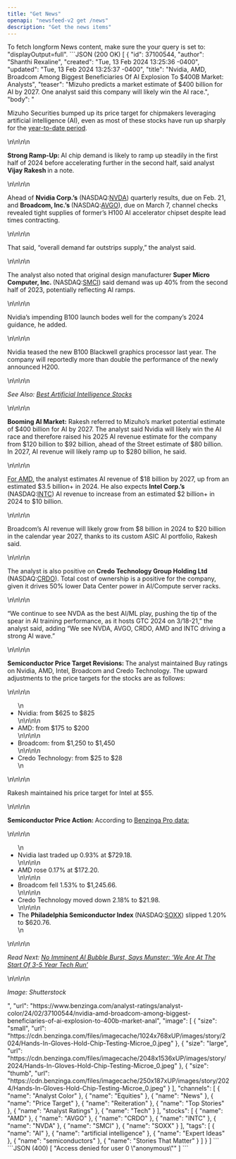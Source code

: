 ```yaml
---
title: "Get News"
openapi: "newsfeed-v2 get /news"
description: "Get the news items"
---
```

<Info>
To fetch longform News content, make sure the your query is set to: "displayOutput=full".
</Info>

<ResponseExample>
```JSON (200 OK)
[
  {
    "id": 37100544,
    "author": "Shanthi Rexaline",
    "created": "Tue, 13 Feb 2024 13:25:36 -0400",
    "updated": "Tue, 13 Feb 2024 13:25:37 -0400",
    "title": "Nvidia, AMD, Broadcom Among Biggest Beneficiaries Of AI Explosion To $400B Market: Analysts",
    "teaser": "Mizuho predicts a market estimate of $400 billion for AI by 2027. One analyst said this company will likely win the AI race.",
    "body": "<p>Mizuho Securities bumped up its price target for chipmakers leveraging artificial intelligence (AI), even as most of these stocks have run up sharply for the <a href=\"https://www.benzinga.com/news/24/02/37066704/nvidias-push-for-ai-advances-promises-lower-costs-challenges-7t-chip-initiative\">year-to-date period</a>.</p>\n\n\n\n<p><strong>Strong Ramp-Up: </strong>AI chip demand is likely to ramp up steadily in the first half of 2024 before accelerating further in the second half, said analyst <strong>Vijay Rakesh </strong>in a note. </p>\n\n\n\n<p>Ahead of <strong>Nvidia Corp.&#8217;s</strong> (NASDAQ:<a class=\"ticker\" href=\"https://www.benzinga.com/stock/NVDA#NASDAQ\">NVDA</a>) quarterly results, due on Feb. 21, and <strong>Broadcom, Inc.&#8217;s </strong>(NASDAQ:<a class=\"ticker\" href=\"https://www.benzinga.com/stock/AVGO#NASDAQ\">AVGO</a>), due on March 7, channel checks revealed tight supplies of former&#8217;s H100 AI accelerator chipset despite lead times contracting. </p>\n\n\n\n<p>That said, &#8220;overall demand far outstrips supply,&#8221; the analyst said.</p>\n\n\n\n<p>The analyst also noted that original design manufacturer <strong>Super Micro Computer, Inc. </strong>(NASDAQ:<a class=\"ticker\" href=\"https://www.benzinga.com/stock/SMCI#NASDAQ\">SMCI</a>) said demand was up 40% from the second half of 2023, potentially reflecting AI ramps. </p>\n\n\n\n<p>Nvidia&#8217;s impending B100 launch bodes well for the company&#8217;s 2024 guidance, he added.</p>\n\n\n\n<p>Nvidia teased the new B100 Blackwell graphics processor last year. The company will reportedly more than double the performance of the newly announced H200.</p>\n\n\n\n<p><em>See Also: <a href=\"https://www.benzinga.com/money/best-artificial-intelligence-stocks\">Best Artificial Intelligence Stocks</a></em></p>\n\n\n\n<p><strong>Booming AI Market:</strong> Rakesh referred to Mizuho&#8217;s market potential estimate of $400 billion for AI by 2027. The analyst said Nvidia will likely win the AI race and therefore raised his 2025 AI revenue estimate for the company from $120 billion to $92 billion, ahead of the Street estimate of $80 billion. In 2027, AI revenue will likely ramp up to $280 billion, he said.</p>\n\n\n\n<p><a href=\"https://www.benzinga.com/news/earnings/24/01/36874612/amd-ceo-highlights-huge-ai-opportunity-its-going-to-change-everything-we-do\">For AMD,</a> the analyst estimates AI revenue of $18 billion by 2027, up from an estimated $3.5 billion+ in 2024. He also expects <strong>Intel Corp.&#8217;s </strong>(NASDAQ:<a class=\"ticker\" href=\"https://www.benzinga.com/stock/INTC#NASDAQ\">INTC</a>) AI revenue to increase from an estimated $2 billion+ in 2024 to $10 billion. </p>\n\n\n\n<p>Broadcom&#8217;s AI revenue will likely grow from $8 billion in 2024 to $20 billion in the calendar year 2027, thanks to its custom ASIC AI portfolio, Rakesh said.</p>\n\n\n\n<p>The analyst is also positive on <strong>Credo Technology Group Holding Ltd </strong>(NASDAQ:<a class=\"ticker\" href=\"https://www.benzinga.com/stock/CRDO#NASDAQ\">CRDO</a>). Total cost of ownership is a positive for the company, given it drives 50% lower Data Center power in AI/Compute server racks.</p>\n\n\n\n<p>&#8220;We continue to see NVDA as the best AI/ML play, pushing the tip of the spear in AI training performance, as it hosts GTC 2024 on 3/18-21,&#8221; the analyst said, adding &#8220;We see NVDA, AVGO, CRDO, AMD and INTC driving a strong AI wave.&#8221;</p>\n\n\n\n<p><strong>Semiconductor Price Target Revisions: </strong>The analyst maintained Buy ratings on Nvidia, AMD, Intel, Broadcom and Credo Technology. The upward adjustments to the price targets for the stocks are as follows:</p>\n\n\n\n<ul>\n<li>Nvidia: from $625 to $825</li>\n\n\n\n<li>AMD: from $175 to $200</li>\n\n\n\n<li>Broadcom: from $1,250 to $1,450</li>\n\n\n\n<li>Credo Technology: from $25 to $28</li>\n</ul>\n\n\n\n<p>Rakesh maintained his price target for Intel at $55.</p>\n\n\n\n<p><strong>Semiconductor Price Action: </strong>According to <a href=\"https://benzinga.grsm.io/lxquj26b2sag\">Benzinga Pro data:</a></p>\n\n\n\n<ul>\n<li>Nvidia last traded up 0.93% at $729.18.</li>\n\n\n\n<li>AMD rose 0.17% at $172.20.</li>\n\n\n\n<li>Broadcom fell 1.53% to $1,245.66.</li>\n\n\n\n<li>Credo Technology moved down 2.18% to $21.98.</li>\n\n\n\n<li>The <strong>Philadelphia Semiconductor Index </strong>(NASDAQ:<a class=\"ticker\" href=\"https://www.benzinga.com/stock/SOXX#NASDAQ\">SOXX</a>) slipped 1.20% to $620.76.</li>\n</ul>\n\n\n\n<p><em>Read Next: <a href=\"https://www.benzinga.com/analyst-ratings/analyst-color/24/02/37005660/no-imminent-ai-bubble-burst-says-munster-we-are-at-the-start-of-3-5-year-tech-run\">No Imminent AI Bubble Burst, Says Munster: &#8216;We Are At The Start Of 3-5 Year Tech Run&#8217;</a></em></p>\n\n\n\n<p><em>Image: Shutterstock</em></p>",
    "url": "https://www.benzinga.com/analyst-ratings/analyst-color/24/02/37100544/nvidia-amd-broadcom-among-biggest-beneficiaries-of-ai-explosion-to-400b-market-anal",
    "image": [
      {
        "size": "small",
        "url": "https://cdn.benzinga.com/files/imagecache/1024x768xUP/images/story/2024/Hands-In-Gloves-Hold-Chip-Testing-Microe_0.jpeg"
      },
      {
        "size": "large",
        "url": "https://cdn.benzinga.com/files/imagecache/2048x1536xUP/images/story/2024/Hands-In-Gloves-Hold-Chip-Testing-Microe_0.jpeg"
      },
      {
        "size": "thumb",
        "url": "https://cdn.benzinga.com/files/imagecache/250x187xUP/images/story/2024/Hands-In-Gloves-Hold-Chip-Testing-Microe_0.jpeg"
      }
    ],
    "channels": [
      {
        "name": "Analyst Color"
      },
      {
        "name": "Equities"
      },
      {
        "name": "News"
      },
      {
        "name": "Price Target"
      },
      {
        "name": "Reiteration"
      },
      {
        "name": "Top Stories"
      },
      {
        "name": "Analyst Ratings"
      },
      {
        "name": "Tech"
      }
    ],
    "stocks": [
      {
        "name": "AMD"
      },
      {
        "name": "AVGO"
      },
      {
        "name": "CRDO"
      },
      {
        "name": "INTC"
      },
      {
        "name": "NVDA"
      },
      {
        "name": "SMCI"
      },
      {
        "name": "SOXX"
      }
    ],
    "tags": [
      {
        "name": "AI"
      },
      {
        "name": "artificial intelligence"
      },
      {
        "name": "Expert Ideas"
      },
      {
        "name": "semiconductors"
      },
      {
        "name": "Stories That Matter"
      }
    ]
  }
]
```
```JSON (400)
[
  "Access denied for user 0 \"anonymous\""
]
```
</ResponseExample>
